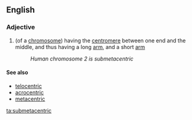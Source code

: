 ==English==

===Adjective===
{{en-adj|-}}

# {{context|cytology|lang=en}} (of a [[chromosome]]) having the [[centromere]] between one end and the middle, and thus having a long [[arm]], and a short [[arm]]
#: ''Human chromosome 2 is submetacentric''

====See also====
* [[telocentric]]
* [[acrocentric]]
* [[metacentric]]

[[ta:submetacentric]]